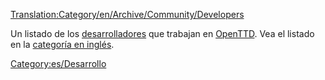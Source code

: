 [[Translation:Category/en/Archive/Community/Developers]]


Un listado de los [[es/Archive/Community/Desarrolladores|desarrolladores]] que trabajan en [[es/Manual/Main Page|OpenTTD]].
Vea el listado en la [[:Category:en/Archive/Community/Developers|categoría en inglés]].

[[Category:es/Desarrollo]]

